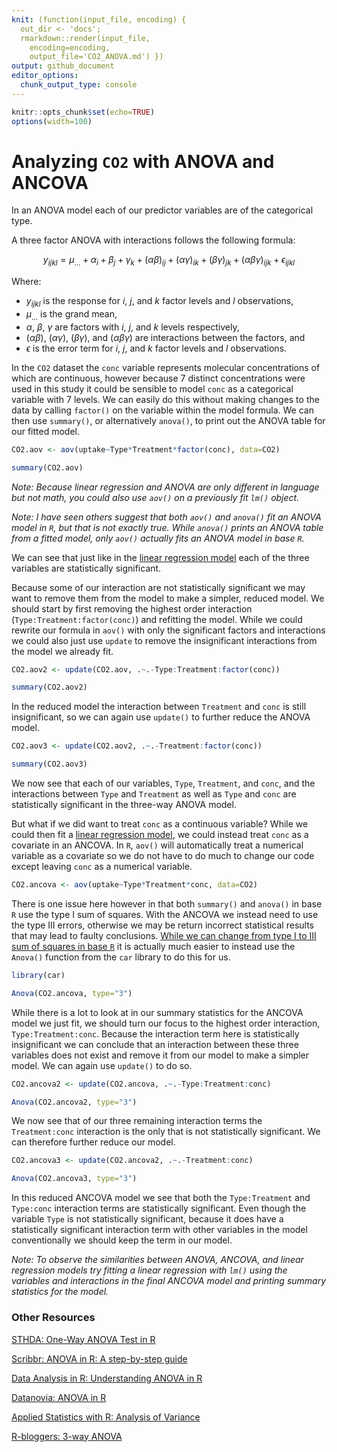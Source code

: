 ```yaml
---
knit: (function(input_file, encoding) {
  out_dir <- 'docs';
  rmarkdown::render(input_file,
    encoding=encoding,
    output_file='CO2_ANOVA.md') })
output: github_document
editor_options:
  chunk_output_type: console
---
```


```r
knitr::opts_chunk$set(echo=TRUE)
options(width=100)
```

# Analyzing `CO2` with ANOVA and ANCOVA

In an ANOVA model each of our predictor variables are of the categorical type. 

A three factor ANOVA with interactions follows the following formula:

$${y_\textit{ijkl} = {\mu}_{...} + {\alpha}_i + {\beta}_j + {\gamma}_k + ({\alpha}{\beta})_\textit{ij} + (\alpha \gamma)_\textit{ik} + (\beta\gamma)_\textit{jk} + (\alpha\beta\gamma)_\textit{ijk} + {\epsilon}_\textit{ijkl}}$$

Where:

- $y_\textit{ijkl}$ is the response for $i$, $j$, and $k$ factor levels and $l$ observations,
- ${\mu}_{...}$ is the grand mean,
- ${\alpha}$, $\beta$, $\gamma$ are factors with $i$, $j$, and $k$ levels respectively,
- $(\alpha\beta)$, $(\alpha\gamma)$, $(\beta\gamma)$, and $(\alpha\beta\gamma)$ are interactions between the factors, and
- $\epsilon$ is the error term for $i$, $j$, and $k$ factor levels and $l$ observations.

In the `CO2` dataset the `conc` variable represents molecular concentrations of which are continuous, however because 7 distinct concentrations were used in this study it could be sensible to model `conc` as a categorical variable with 7 levels.  We can easily do this without making changes to the data by calling `factor()` on the variable within the model formula.  We can then use `summary()`, or alternatively `anova()`, to print out the ANOVA table for our fitted model.

```r
CO2.aov <- aov(uptake~Type*Treatment*factor(conc), data=CO2)

summary(CO2.aov)
```

*Note: Because linear regression and ANOVA are only different in language but not math, you could also use `aov()` on a previously fit `lm()` object.*

*Note: I have seen others suggest that both `aov()` and `anova()` fit an ANOVA model in `R`, but that is not exactly true.  While `anova()` prints an ANOVA table from a fitted model, only `aov()` actually fits an ANOVA model in base `R`.*

We can see that just like in the [linear regression model](https://tylerbg.github.io/CDAR/docs/CO2_LR) each of the three variables are statistically significant.

Because some of our interaction are not statistically significant we may want to remove them from the model to make a simpler, reduced model.  We should start by first removing the highest order interaction (`Type:Treatment:factor(conc)`) and refitting the model.  While we could rewrite our formula in `aov()` with only the significant factors and interactions we could also just use `update` to remove the insignificant interactions from the model we already fit.

```r
CO2.aov2 <- update(CO2.aov, .~.-Type:Treatment:factor(conc))

summary(CO2.aov2)
```

In the reduced model the interaction between `Treatment` and `conc` is still insignificant, so we can again use `update()` to further reduce the ANOVA model.

```r
CO2.aov3 <- update(CO2.aov2, .~.-Treatment:factor(conc))

summary(CO2.aov3)
```

We now see that each of our variables, `Type`, `Treatment`, and `conc`, and the interactions between `Type` and `Treatment` as well as `Type` and `conc` are statistically significant in the three-way ANOVA model.  

But what if we did want to treat `conc` as a continuous variable?  While we could then fit a [linear regression model](https://tylerbg.github.io/CDAR/docs/CO2_LR), we could instead treat `conc` as a covariate in an ANCOVA.  In `R`, `aov()` will automatically treat a numerical variable as a covariate so we do not have to do much to change our code except leaving `conc` as a numerical variable.

```r
CO2.ancova <- aov(uptake~Type*Treatment*conc, data=CO2)
```

There is one issue here however in that both `summary()` and `anova()` in base `R` use the type I sum of squares.  With the ANCOVA we instead need to use the type III errors, otherwise we may be return incorrect statistical results that may lead to faulty conclusions.  [While we can change from type I to III sum of squares in base `R`](https://mcfromnz.wordpress.com/2011/03/02/anova-type-iiiiii-ss-explained/) it is actually much easier to instead use the `Anova()` function from the `car` library to do this for us.

```r
library(car)

Anova(CO2.ancova, type="3")
```

While there is a lot to look at in our summary statistics for the ANCOVA model we just fit, we should turn our focus to the highest order interaction, `Type:Treatment:conc`.  Because the interaction term here is statistically insignificant we can conclude that an interaction between these three variables does not exist and remove it from our model to make a simpler model.  We can again use `update()` to do so.

```r
CO2.ancova2 <- update(CO2.ancova, .~.-Type:Treatment:conc)

Anova(CO2.ancova2, type="3")
```

We now see that of our three remaining interaction terms the `Treatment:conc` interaction is the only that is not statistically significant.  We can therefore further reduce our model.

```r
CO2.ancova3 <- update(CO2.ancova2, .~.-Treatment:conc)

Anova(CO2.ancova3, type="3")
```

In this reduced ANCOVA model we see that both the `Type:Treatment` and `Type:conc` interaction terms are statistically significant.  Even though the variable `Type` is not statistically significant, because it does have a statistically significant interaction term with other variables in the model conventionally we should keep the term in our model.  

*Note: To observe the similarities between ANOVA, ANCOVA, and linear regression models try fitting a linear regression with `lm()` using the variables and interactions in the final ANCOVA model and printing summary statistics for the model.*

\newline
\newline

### Other Resources

[STHDA: One-Way ANOVA Test in R](http://www.sthda.com/english/wiki/one-way-anova-test-in-r)

[Scribbr: ANOVA in R: A step-by-step guide](https://www.scribbr.com/statistics/anova-in-r/)

[Data Analysis in R: Understanding ANOVA in R](https://bookdown.org/steve_midway/DAR/understanding-anova-in-r.html)

[Datanovia: ANOVA in R](https://www.datanovia.com/en/lessons/anova-in-r/)

[Applied Statistics with R: Analysis of Variance](https://daviddalpiaz.github.io/appliedstats/analysis-of-variance.html)

[R-bloggers: 3-way ANOVA](https://www.r-bloggers.com/2017/02/raccoon-ch-2-4-3-way-anova/)